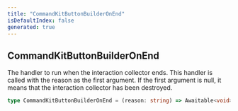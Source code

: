 ```yaml
---
title: "CommandKitButtonBuilderOnEnd"
isDefaultIndex: false
generated: true
---
```



<!-- This file was generated from the CommandKit source. Do not modify. Instead, re-run the "docgen" script -->


## CommandKitButtonBuilderOnEnd

<GenerationInfo sourceFile="packages/commandkit/src/components/interactive/button/ButtonKit.ts" sourceLine="52" packageName="commandkit" />

The handler to run when the interaction collector ends. This handler is called with the reason as the first argument.
If the first argument is null, it means that the interaction collector has been destroyed.

```ts title="Signature"
type CommandKitButtonBuilderOnEnd = (reason: string) => Awaitable<void>
```
